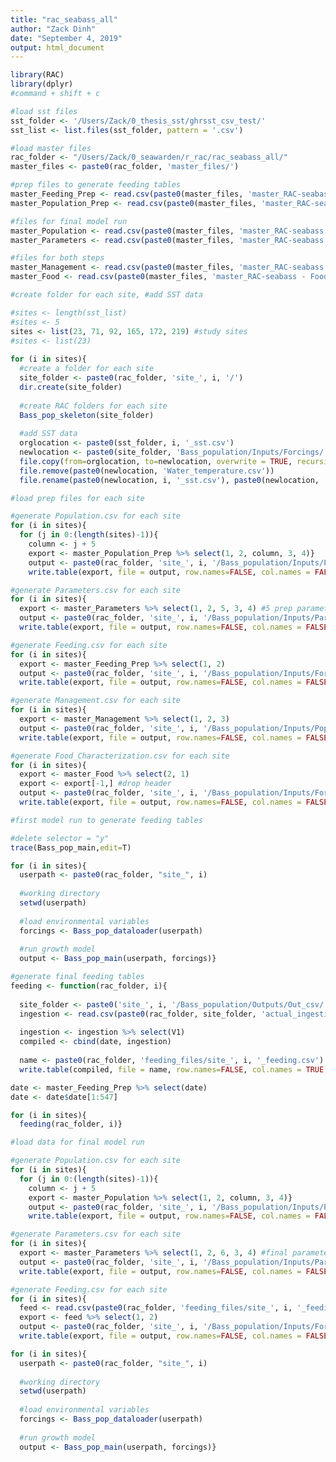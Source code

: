 ```yaml
---
title: "rac_seabass_all"
author: "Zack Dinh"
date: "September 4, 2019"
output: html_document
---
```


```r
library(RAC)
library(dplyr)
#command + shift + c

#load sst files
sst_folder <- '/Users/Zack/0_thesis_sst/ghrsst_csv_test/'
sst_list <- list.files(sst_folder, pattern = '.csv')

#load master files
rac_folder <- "/Users/Zack/0_seawarden/r_rac/rac_seabass_all/"
master_files <- paste0(rac_folder, 'master_files/')

#prep files to generate feeding tables
master_Feeding_Prep <- read.csv(paste0(master_files, 'master_RAC-seabass - Feeding_Prep.csv'), header=TRUE, sep=",")
master_Population_Prep <- read.csv(paste0(master_files, 'master_RAC-seabass - Population_Prep.csv'), header=FALSE, sep=",")

#files for final model run
master_Population <- read.csv(paste0(master_files, 'master_RAC-seabass - Population.csv'), header=FALSE, sep=",")
master_Parameters <- read.csv(paste0(master_files, 'master_RAC-seabass - Parameters.csv'), header=FALSE, sep=",")

#files for both steps
master_Management <- read.csv(paste0(master_files, 'master_RAC-seabass - Management.csv'), header=FALSE, sep=",")
master_Food <- read.csv(paste0(master_files, 'master_RAC-seabass - Food_Characterization.csv'), header=FALSE, sep=",")
```

```r
#create folder for each site, #add SST data

#sites <- length(sst_list)
#sites <- 5
sites <- list(23, 71, 92, 165, 172, 219) #study sites
#sites <- list(23)
 
for (i in sites){
  #create a folder for each site
  site_folder <- paste0(rac_folder, 'site_', i, '/')  
  dir.create(site_folder) 
  
  #create RAC folders for each site
  Bass_pop_skeleton(site_folder) 
  
  #add SST data
  orglocation <- paste0(sst_folder, i, '_sst.csv')
  newlocation <- paste0(site_folder, 'Bass_population/Inputs/Forcings/')
  file.copy(from=orglocation, to=newlocation, overwrite = TRUE, recursive = FALSE, copy.mode = TRUE)
  file.remove(paste0(newlocation, 'Water_temperature.csv'))
  file.rename(paste0(newlocation, i, '_sst.csv'), paste0(newlocation, 'Water_temperature.csv'))}
```

```r
#load prep files for each site

#generate Population.csv for each site
for (i in sites){
  for (j in 0:(length(sites)-1)){
    column <- j + 5
    export <- master_Population_Prep %>% select(1, 2, column, 3, 4)}
    output <- paste0(rac_folder, 'site_', i, '/Bass_population/Inputs/Parameters/Population.csv')
    write.table(export, file = output, row.names=FALSE, col.names = FALSE, sep=",")}

#generate Parameters.csv for each site 
for (i in sites){
  export <- master_Parameters %>% select(1, 2, 5, 3, 4) #5 prep parameters
  output <- paste0(rac_folder, 'site_', i, '/Bass_population/Inputs/Parameters/Parameters.csv')
  write.table(export, file = output, row.names=FALSE, col.names = FALSE, sep=",")}

#generate Feeding.csv for each site
for (i in sites){
  export <- master_Feeding_Prep %>% select(1, 2)
  output <- paste0(rac_folder, 'site_', i, '/Bass_population/Inputs/Forcings/Feeding.csv')
  write.table(export, file = output, row.names=FALSE, col.names = FALSE, sep=",")}

#generate Management.csv for each site 
for (i in sites){
  export <- master_Management %>% select(1, 2, 3)
  output <- paste0(rac_folder, 'site_', i, '/Bass_population/Inputs/Population_management/Management.csv')
  write.table(export, file = output, row.names=FALSE, col.names = FALSE, sep=",")}

#generate Food_Characterization.csv for each site 
for (i in sites){
  export <- master_Food %>% select(2, 1)
  export <- export[-1,] #drop header
  output <- paste0(rac_folder, 'site_', i, '/Bass_population/Inputs/Forcings/Food_Characterization.csv')
  write.table(export, file = output, row.names=FALSE, col.names = FALSE, sep=",")}
```

```r
#first model run to generate feeding tables

#delete selector = "y"
trace(Bass_pop_main,edit=T)

for (i in sites){
  userpath <- paste0(rac_folder, "site_", i)
  
  #working directory
  setwd(userpath) 
  
  #load environmental variables
  forcings <- Bass_pop_dataloader(userpath) 
 
  #run growth model
  output <- Bass_pop_main(userpath, forcings)}
```

```r
#generate final feeding tables
feeding <- function(rac_folder, i){
  
  site_folder <- paste0('site_', i, '/Bass_population/Outputs/Out_csv/') 
  ingestion <- read.csv(paste0(rac_folder, site_folder, 'actual_ingestion.csv'), header=TRUE, sep=",")
  
  ingestion <- ingestion %>% select(V1)
  compiled <- cbind(date, ingestion)
  
  name <- paste0(rac_folder, 'feeding_files/site_', i, '_feeding.csv')
  write.table(compiled, file = name, row.names=FALSE, col.names = TRUE, sep=",")}

date <- master_Feeding_Prep %>% select(date)
date <- date$date[1:547]

for (i in sites){
  feeding(rac_folder, i)}
```

```r
#load data for final model run

#generate Population.csv for each site
for (i in sites){
  for (j in 0:(length(sites)-1)){
    column <- j + 5
    export <- master_Population %>% select(1, 2, column, 3, 4)}
    output <- paste0(rac_folder, 'site_', i, '/Bass_population/Inputs/Parameters/Population.csv')
    write.table(export, file = output, row.names=FALSE, col.names = FALSE, sep=",")}

#generate Parameters.csv for each site 
for (i in sites){
  export <- master_Parameters %>% select(1, 2, 6, 3, 4) #final parameters
  output <- paste0(rac_folder, 'site_', i, '/Bass_population/Inputs/Parameters/Parameters.csv')
  write.table(export, file = output, row.names=FALSE, col.names = FALSE, sep=",")}

#generate Feeding.csv for each site
for (i in sites){
  feed <- read.csv(paste0(rac_folder, 'feeding_files/site_', i, '_feeding.csv'))
  export <- feed %>% select(1, 2)
  output <- paste0(rac_folder, 'site_', i, '/Bass_population/Inputs/Forcings/Feeding.csv')
  write.table(export, file = output, row.names=FALSE, col.names = FALSE, sep=",")}
```

```r
for (i in sites){
  userpath <- paste0(rac_folder, "site_", i)
  
  #working directory
  setwd(userpath) 
  
  #load environmental variables
  forcings <- Bass_pop_dataloader(userpath) 
 
  #run growth model
  output <- Bass_pop_main(userpath, forcings)}
```
